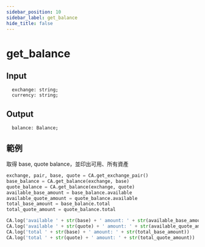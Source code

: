 ```yaml
---
sidebar_position: 10
sidebar_label: get_balance
hide_title: false
---
```



# get_balance

## Input

```
  exchange: string;
  currency: string;
```

## Output

```
  balance: Balance;
```

## 範例

取得 base, quote balance，並印出可用、所有資產

```python
exchange, pair, base, quote = CA.get_exchange_pair()
base_balance = CA.get_balance(exchange, base)
quote_balance = CA.get_balance(exchange, quote)
available_base_amount = base_balance.available
available_quote_amount = quote_balance.available
total_base_amount = base_balance.total
total_quote_amount = quote_balance.total

CA.log('available ' + str(base) + ' amount: ' + str(available_base_amount))
CA.log('available ' + str(quote) + ' amount: ' + str(available_quote_amount))
CA.log('total ' + str(base) + ' amount: ' + str(total_base_amount))
CA.log('total ' + str(quote) + ' amount: ' + str(total_quote_amount))
```
